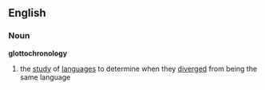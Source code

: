 ==English==
===Noun===
'''glottochronology'''
#the [[study]] of [[language]]s to determine when they [[diverge]]d from being the same language